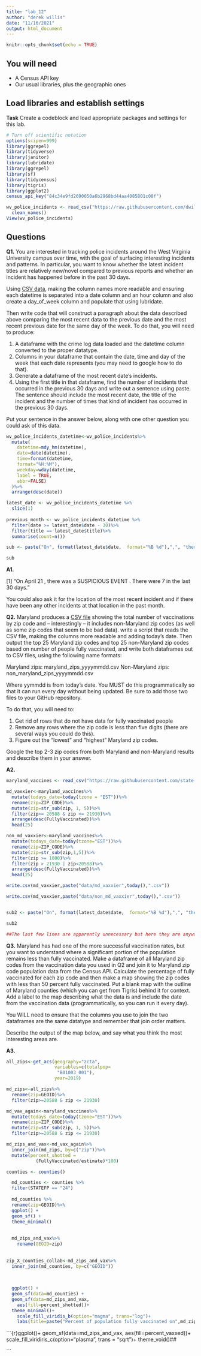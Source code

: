```yaml
---
title: "lab_12"
author: "derek willis"
date: "11/16/2021"
output: html_document
---
```


```r
knitr::opts_chunk$set(echo = TRUE)
```

## You will need

* A Census API key
* Our usual libraries, plus the geographic ones

## Load libraries and establish settings

**Task** Create a codeblock and load appropriate packages and settings for this lab.

```r
# Turn off scientific notation
options(scipen=999)
library(ggrepel)
library(tidyverse)
library(janitor)
library(lubridate)
library(ggrepel)
library(sf)
library(tidycensus)
library(tigris)
library(ggplot2)
census_api_key("84c34e9fd2690050a6b2968bd44aa4085801c08f")
```

```r
wv_police_incidents <- read_csv("https://raw.githubusercontent.com/dwillis/wvu-projects/master/crime-log/crime_log.csv") %>%
  clean_names()
View(wv_police_incidents)


```

## Questions

**Q1.** You are interested in tracking police incidents around the West Virginia University campus over time, with the goal of surfacing interesting incidents and patterns. In particular, you want to know whether the latest incident titles are relatively new/novel compared to previous reports and whether an incident has happened before in the past 30 days.

Using [CSV data](https://raw.githubusercontent.com/dwillis/wvu-projects/master/crime-log/crime_log.csv), making the column names more readable and ensuring each datetime is separated into a date column and an hour column and also create a day_of_week column and populate that using lubridate.

Then write code that will construct a paragraph about the data described above comparing the most recent data to the previous date and the most recent previous date for the same day of the week. To do that, you will need to produce:

1. A dataframe with the crime log data loaded and the datetime column converted to the proper datatype.
2. Columns in your dataframe that contain the date, time and day of the week that each date represents (you may need to google how to do that).
3. Generate a dataframe of the most recent date's incidents.
4. Using the first title in that dataframe, find the number of incidents that occurred in the previous 30 days and write out a sentence using paste. The sentence should include the most recent date, the title of the incident and the number of times that kind of incident has occurred in the previous 30 days.

Put your sentence in the answer below, along with one other question you could ask of this data.

```r

wv_police_incidents_datetime<-wv_police_incidents%>%
  mutate(
    datetime=mdy_hm(datetime),
    date=date(datetime),
    time=format(datetime,
    format="%H:%M"),
    weekday=wday(datetime,
    label = TRUE,
    abbr=FALSE)
  )%>%
  arrange(desc(date)) 

latest_date <- wv_police_incidents_datetime %>% 
  slice(1)
  
previous_month <- wv_police_incidents_datetime %>% 
  filter(date >= latest_date$date - 30)%>%
  filter(title == latest_date$title)%>%
  summarise(count=n())

sub <- paste("On", format(latest_date$date,  format="%B %d"),",", "there was a", format(latest_date$title),".", "There were", format(previous_month$count), "in the last 30 days.")

sub
```




**A1.**

[1] "On April 21 , there was a SUSPICIOUS EVENT . There were 7 in the last 30 days."

You could also ask it for the location of the most recent incident and if there have been any other incidents at that location in the past month.


**Q2.** Maryland produces a [CSV file](https://raw.githubusercontent.com/state-of-maryland/VaccineCSVs/master/Vax_ZIP_CODE_FirstSecondSingle_Totals_Raw.csv) showing the total number of vaccinations by zip code and -- interestingly -- it includes non-Maryland zip codes (as well as some zip codes that seem to be bad data). write a script that reads the CSV file, making the columns more readable and adding today's date. Then output the top 25 Maryland zip codes and top 25 non-Maryland zip codes based on number of people fully vaccinated, and write both dataframes out to CSV files, using the following name formats:

Maryland zips: maryland_zips_yyyymmdd.csv
Non-Maryland zips: non_maryland_zips_yyyymmdd.csv

Where yymmdd is from today's date. You MUST do this programmatically so that it can run every day without being updated. Be sure to add those two files to your GitHub repository.

To do that, you will need to:

1. Get rid of rows that do not have data for fully vaccinated people
2. Remove any rows where the zip code is less than five digits (there are several ways you could do this).
3. Figure out the "lowest" and "highest" Maryland zip codes.

Google the top 2-3 zip codes from both Maryland and non-Maryland results and describe them in your answer.

**A2.**

```r

maryland_vaccines <- read_csv("https://raw.githubusercontent.com/state-of-maryland/VaccineCSVs/master/Vax_ZIP_CODE_FirstSecondSingle_Totals_Raw.csv")

md_vaxxier<-maryland_vaccines%>%
  mutate(todays_date=today(tzone = "EST"))%>%
  rename(zip=ZIP_CODE)%>%
  mutate(zip=str_sub(zip, 1, 5))%>%
  filter(zip>= 20588 & zip <= 21930)%>%
  arrange(desc(FullyVaccinated))%>%
  head(25)

non_md_vaxxier<-maryland_vaccines%>%
  mutate(todays_date=today(tzone="EST"))%>%
  rename(zip=ZIP_CODE)%>%
  mutate(zip=str_sub(zip,1,5))%>%
  filter(zip >= 1000)%>%
  filter(zip > 21930 | zip<20588)%>%
  arrange(desc(FullyVaccinated))%>%
  head(25)

write.csv(md_vaxxier,paste("data/md_vaxxier",today(),".csv"))

write.csv(md_vaxxier,paste("data/non_md_vaxxier",today(),".csv"))


sub2 <- paste("On", format(latest_date$date,  format="%B %d"),",", "the zipcodes with the most daily vaccinations were",format(md_vaxxier$zip))

sub2

##The last few lines are apparently unnecessary but here they are anyway, enjoy!##


```

**Q3.** Maryland has had one of the more successful vaccination rates, but you want to understand where a significant portion of the population remains less than fully vaccinated. Make a dataframe of all Maryland zip codes from the vaccination data you used in Q2 and join it to Maryland zip code population data from the Census API. Calculate the percentage of fully vaccinated for each zip code and then make a map showing the zip codes with less than 50 percent fully vaccinated. Put a blank map with the outline of Maryland counties (which you can get from Tigris) behind it for context. Add a label to the map describing what the data is and include the date from the vaccination data (programmatically, so you can run it every day).

You WILL need to ensure that the columns you use to join the two dataframes are the same datatype and remember that join order matters.

Describe the output of the map below, and say what you think the most interesting areas are.

**A3.**

```r
all_zips<-get_acs(geography="zcta",
                  variables=c(totalpop=
                   "B01003_001"),
                  year=2019)

md_zips<-all_zips%>%
  rename(zip=GEOID)%>%
  filter(zip>=20588 & zip <= 21930)

md_vax_again<-maryland_vaccines%>%
  mutate(todays_date=today(tzone="EST"))%>%
  rename(zip=ZIP_CODE)%>%
  mutate(zip=str_sub(zip, 1, 5))%>%
  filter(zip>=20588 & zip <= 21930)

md_zips_and_vax<-md_vax_again%>%
  inner_join(md_zips, by=c("zip"))%>%
  mutate(percent_shotted = 
           (FullyVaccinated/estimate)*100)

counties <- counties()

  md_counties <- counties %>%
  filter(STATEFP == "24")
  
  md_counties %>%
  rename(zip=GEOID)%>%
  ggplot() + 
  geom_sf() + 
  theme_minimal()
  
  
  md_zips_and_vax%>%
    rename(GEOID=zip)
  
    
zip_X_counties_collab<-md_zips_and_vax%>%
  inner_join(md_counties, by=c("GEOID"))
  

  
  ggplot() + 
  geom_sf(data=md_counties) + 
  geom_sf(data=md_zips_and_vax,
    aes(fill=percent_shotted))+
  theme_minimal()+
    scale_fill_viridis_b(option="magma", trans="log")+
    labs(title=paste("Percent of population fully vaccinated on",md_zips_and_vax$date, sep=""))
```

```{r}ggplot()+
  geom_sf(data=md_zips_and_vax,
          aes(fill=percent_vaxxed))+
  scale_fill_viridiris_c(option="plasma", trans = "sqrt")+
  theme_void()##
  
```
